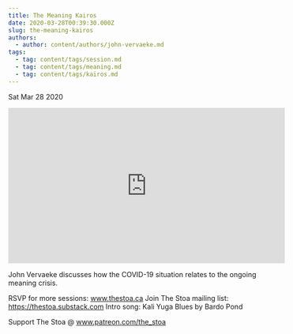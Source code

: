```yaml
---
title: The Meaning Kairos
date: 2020-03-28T00:39:30.000Z
slug: the-meaning-kairos
authors:
  - author: content/authors/john-vervaeke.md
tags:
  - tag: content/tags/session.md
  - tag: content/tags/meaning.md
  - tag: content/tags/kairos.md
---
```






Sat Mar 28 2020

<iframe width="560" height="315" src="https://www.youtube.com/embed/77x8OJIjmiY" title="The Meaning Kairos w/ John Vervaeke" frameborder="0" allow="accelerometer; autoplay; clipboard-write; encrypted-media; gyroscope; picture-in-picture" allowfullscreen ></iframe>

John Vervaeke discusses how the COVID-19 situation relates to the ongoing meaning crisis. 

RSVP for more sessions: www.thestoa.ca
Join The Stoa mailing list: https://thestoa.substack.com
Intro song: Kali Yuga Blues by Bardo Pond

Support The Stoa @ www.patreon.com/the_stoa


